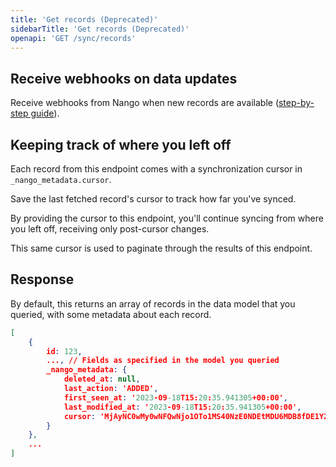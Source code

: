 ```yaml
---
title: 'Get records (Deprecated)'
sidebarTitle: 'Get records (Deprecated)'
openapi: 'GET /sync/records'
---
```


## Receive webhooks on data updates

Receive webhooks from Nango when new records are available ([step-by-step guide](/integrate/guides/receive-webhooks-from-nango)).

## Keeping track of where you left off

Each record from this endpoint comes with a synchronization cursor in `_nango_metadata.cursor`.

Save the last fetched record's cursor to track how far you've synced.

By providing the cursor to this endpoint, you'll continue syncing from where you left off, receiving only post-cursor changes.

This same cursor is used to paginate through the results of this endpoint.

## Response

By default, this returns an array of records in the data model that you queried, with some metadata about each record.

```json
[
    {
        id: 123,
        ..., // Fields as specified in the model you queried
        _nango_metadata: {
            deleted_at: null,
            last_action: 'ADDED',
            first_seen_at: '2023-09-18T15:20:35.941305+00:00',
            last_modified_at: '2023-09-18T15:20:35.941305+00:00',
            cursor: 'MjAyNC0wMy0wNFQwNjo1OTo1MS40NzE0NDEtMDU6MDB8fDE1Y2NjODA1LTY0ZDUtNDk0MC1hN2UwLTQ1ZmM3MDQ5OTdhMQ=='
        }
    },
    ...
]
```
